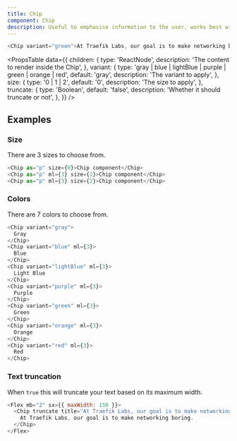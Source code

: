 ```yaml
---
title: Chip
component: Chip
description: Useful to emphasise information to the user, works best with single word values.
---
```


```js live
<Chip variant="green">At Traefik Labs, our goal is to make networking boring.</Chip>
```

<PropsTable
  data={{
    children: {
      type: 'ReactNode',
      description: 'The content to render inside the Chip',
    },
    variant: {
      type: 'gray | blue | lightBlue | purple | green | orange | red',
      default: 'gray',
      description: 'The variant to apply',
    },
    size: {
      type: '0 | 1 | 2',
      default: '0',
      description: 'The size to apply',
    },
    truncate: {
      type: 'Boolean',
      default: 'false',
      description: 'Whether it should truncate or not',
    },
  }}
/>

## Examples

### Size

There are 3 sizes to choose from.

```js live
<Chip as="p" size={0}>Chip component</Chip>
<Chip as="p" ml={3} size={1}>Chip component</Chip>
<Chip as="p" ml={3} size={2}>Chip component</Chip>
```

### Colors

There are 7 colors to choose from.

```js live
<Chip variant="gray">
  Gray
</Chip>
<Chip variant="blue" ml={3}>
  Blue
</Chip>
<Chip variant="lightBlue" ml={3}>
  Light Blue
</Chip>
<Chip variant="purple" ml={3}>
  Purple
</Chip>
<Chip variant="green" ml={3}>
  Green
</Chip>
<Chip variant="orange" ml={3}>
  Orange
</Chip>
<Chip variant="red" ml={3}>
  Red
</Chip>
```

### Text truncation

When `true` this will truncate your text based on its maximum width.

```js live
<Flex mb="2" sx={{ maxWidth: 150 }}>
  <Chip truncate title="At Traefik Labs, our goal is to make networking boring.">
    At Traefik Labs, our goal is to make networking boring.
  </Chip>
</Flex>
```
